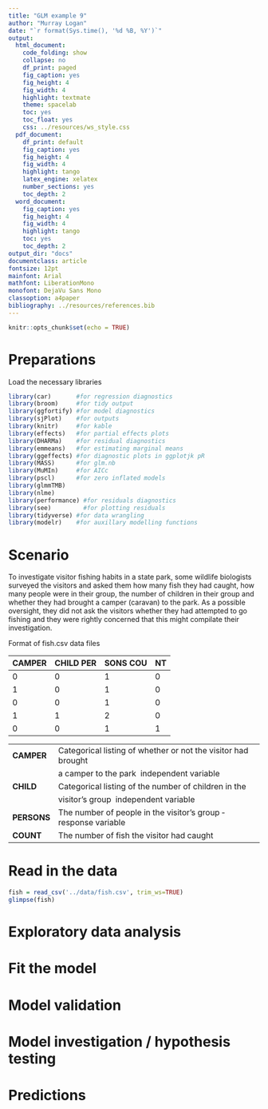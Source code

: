 ```yaml
---
title: "GLM example 9"
author: "Murray Logan"
date: "`r format(Sys.time(), '%d %B, %Y')`"
output:
  html_document:
    code_folding: show
    collapse: no
    df_print: paged
    fig_caption: yes
    fig_height: 4
    fig_width: 4
    highlight: textmate
    theme: spacelab
    toc: yes
    toc_float: yes
    css: ../resources/ws_style.css
  pdf_document:
    df_print: default
    fig_caption: yes
    fig_height: 4
    fig_width: 4
    highlight: tango
    latex_engine: xelatex
    number_sections: yes
    toc_depth: 2
  word_document:
    fig_caption: yes
    fig_height: 4
    fig_width: 4
    highlight: tango
    toc: yes
    toc_depth: 2
output_dir: "docs"
documentclass: article
fontsize: 12pt
mainfont: Arial
mathfont: LiberationMono
monofont: DejaVu Sans Mono
classoption: a4paper
bibliography: ../resources/references.bib
---
```


```r
knitr::opts_chunk$set(echo = TRUE)
```

# Preparations

Load the necessary libraries

```r
library(car)       #for regression diagnostics
library(broom)     #for tidy output
library(ggfortify) #for model diagnostics
library(sjPlot)    #for outputs
library(knitr)     #for kable
library(effects)   #for partial effects plots
library(DHARMa)    #for residual diagnostics
library(emmeans)   #for estimating marginal means
library(ggeffects) #for diagnostic plots in ggplotjk pR
library(MASS)      #for glm.nb
library(MuMIn)     #for AICc
library(pscl)      #for zero inflated models
library(glmmTMB)
library(nlme)
library(performance) #for residuals diagnostics
library(see)         #for plotting residuals
library(tidyverse) #for data wrangling
library(modelr)    #for auxillary modelling functions
```

# Scenario

To investigate visitor fishing habits in a state park, some wildlife biologists
surveyed the visitors and asked them how many fish they had caught, how many
people were in their group, the number of children in their group and whether
they had brought a camper (caravan) to the park.  As a possible oversight, they
did not ask the visitors whether they had attempted to go fishing and they were
rightly concerned that this might compilate their investigation.

Format of fish.csv data files

CAMPER  CHILD  PERSONS    COUNT
------- --------- ---------- ------
0       0         1          0
1       0         1          0
0       0         1          0
1       1         2          0
0       0         1          1

------------------ --------------------------------------------------------------------------------------------
**CAMPER**         Categorical listing of whether or not the visitor had brought
                   a camper to the park ­ independent variable
**CHILD**          Categorical listing of the number of children in the
                   visitor's group ­ independent variable
**PERSONS**        The number of people in the visitor's group ­ response variable
**COUNT**          The number of fish the visitor had caught
------------------ --------------------------------------------------------------------------------------------


# Read in the data

```r
fish = read_csv('../data/fish.csv', trim_ws=TRUE)
glimpse(fish)
```
# Exploratory data analysis


# Fit the model



# Model validation

 



# Model investigation / hypothesis testing




# Predictions


